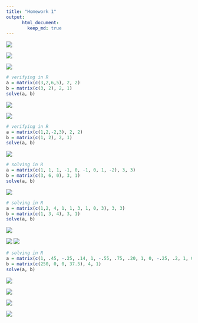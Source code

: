 ```yaml
---
title: "Homework 1"
output:  
      html_document:  
        keep_md: true 
---
```

![](https://raw.githubusercontent.com/juliaawu/mis381n-stochastic-control-and-optimization/master/hw1/hw1_header.PNG)
  
![](https://raw.githubusercontent.com/juliaawu/mis381n-stochastic-control-and-optimization/master/hw1/hw1_q1.1.PNG)
  
![](https://raw.githubusercontent.com/juliaawu/mis381n-stochastic-control-and-optimization/master/hw1/hw1_a1.1.PNG)
```r
# verifying in R
a = matrix(c(3,2,6,5), 2, 2)
b = matrix(c(3, 2), 2, 1)
solve(a, b)
```
  
![](https://raw.githubusercontent.com/juliaawu/mis381n-stochastic-control-and-optimization/master/hw1/hw1_q1.2.PNG)
  
![](https://raw.githubusercontent.com/juliaawu/mis381n-stochastic-control-and-optimization/master/hw1/hw1_a1.2.PNG)
```r
# verifying in R
a = matrix(c(1,2,-2,3), 2, 2)
b = matrix(c(1, 2), 2, 1)
solve(a, b)
```
  
![](https://raw.githubusercontent.com/juliaawu/mis381n-stochastic-control-and-optimization/master/hw1/hw1_q2.1.PNG)
```r
# solving in R
a = matrix(c(1, 1, 1, -1, 0, -1, 0, 1, -2), 3, 3)
b = matrix(c(3, 6, 0), 3, 1)
solve(a, b)
```
  
![](https://raw.githubusercontent.com/juliaawu/mis381n-stochastic-control-and-optimization/master/hw1/hw1_q2.2.PNG)
```r
# solving in R
a = matrix(c(1,2, 4, 1, 1, 3, 1, 0, 3), 3, 3)
b = matrix(c(1, 3, 4), 3, 1)
solve(a, b)
```
  
![](https://raw.githubusercontent.com/juliaawu/mis381n-stochastic-control-and-optimization/master/hw1/hw1_q3.PNG)
  
![](https://raw.githubusercontent.com/juliaawu/mis381n-stochastic-control-and-optimization/master/hw1/hw1_a3.1.PNG)
![](https://raw.githubusercontent.com/juliaawu/mis381n-stochastic-control-and-optimization/master/hw1/hw1_a3.2.PNG)
```r
# solving in R
a = matrix(c(1, .45, -.25, .14, 1, -.55, .75, .20, 1, 0, -.25, .2, 1, 0, -.25, .1), 4, 4)
b = matrix(c(250, 0, 0, 37.5), 4, 1)
solve(a, b)

```
  
![](https://raw.githubusercontent.com/juliaawu/mis381n-stochastic-control-and-optimization/master/hw1/hw1_q4.PNG)
  
![](https://raw.githubusercontent.com/juliaawu/mis381n-stochastic-control-and-optimization/master/hw1/hw1_a4.PNG)
  
![](https://raw.githubusercontent.com/juliaawu/mis381n-stochastic-control-and-optimization/master/hw1/hw1_q5.PNG)
  
![](https://raw.githubusercontent.com/juliaawu/mis381n-stochastic-control-and-optimization/master/hw1/hw1_a5.PNG)
